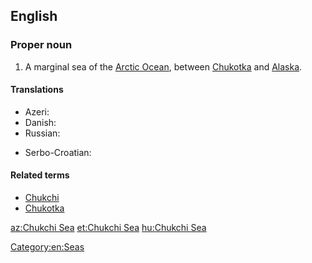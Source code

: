 ==English==
{{wikipedia}}

===Proper noun===
{{en-proper noun}}

# A marginal sea of the [[Arctic Ocean]], between [[Chukotka]] and [[Alaska]].

====Translations====
{{trans-top|part of the Arctic Ocean}}
* Azeri: {{t+|az|Çukot dənizi}}
* Danish: {{t|da|Tjuktjerhavet}}
* Russian: {{t+|ru|Чуко́тское мо́ре|n}}
{{trans-mid}}
* Serbo-Croatian: {{t|sh|Čukotsko more}}
{{trans-bottom}}

====Related terms====
* [[Chukchi]]
* [[Chukotka]]

[[Category:en:Seas]]

[[az:Chukchi Sea]]
[[et:Chukchi Sea]]
[[hu:Chukchi Sea]]